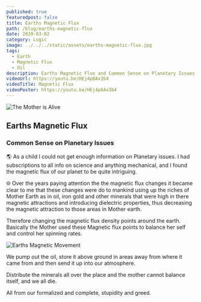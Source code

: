 ```yaml
---
published: true
featuredpost: false
title: Earths Magnetic Flux
path: /blog/earths-magnetic-flux
date: 2020-03-02
category: Logic
image: ../../../static/assets/earths-magnetic-flux.jpg
tags:
  - Earth
  - Magnetic Flux
  - Oil
description: Earths Magnetic Flux and Common Sense on Planetary Issues
videoUrl: https://youtu.be/HEj4p8Ax3b4
videoTitle: Magnetic Flux
videoPoster: https://youtu.be/HEj4p8Ax3b4
---
```


![The Mother is Alive](../../../static/assets/earths-magnetic-flux.jpg)

## Earths Magnetic Flux

### Common Sense on Planetary Issues

🌎 As a child I could not get enough information on Planetary issues.
I had subscriptions to all info on science and anything mechanical, and I found the magnetic flux of our planet to be quite intriguing.

🌐 Over the years paying attention the the magnetic flux changes it became clear to me that these changes were do to mankind using up the riches of Mother Earth as in oil, iron gold and other minerals that were high in there magnetic attractions and introducing dielectric properties, thus decreasing the magnetic attraction to those areas in Mother earth.

Therefore changing the magnetic flux density points around the earth. Basically the Mother used these Magnetic flux points to balance her self and control her spinning rates.

![Earths Magnetic Movement](../../../static/img/magnetic-motion.jpg 'earths magnetic movement')

We pump out the oil, store it above ground in areas away from where it came from and then send it up into our atmosphere.

Distribute the minerals all over the place and the mother cannot balance itself, and we all die.

All from our formalized and complete, stupidity and greed.

<WavyHr className="mt-1 mb-1 text-fuchsia-600" />
